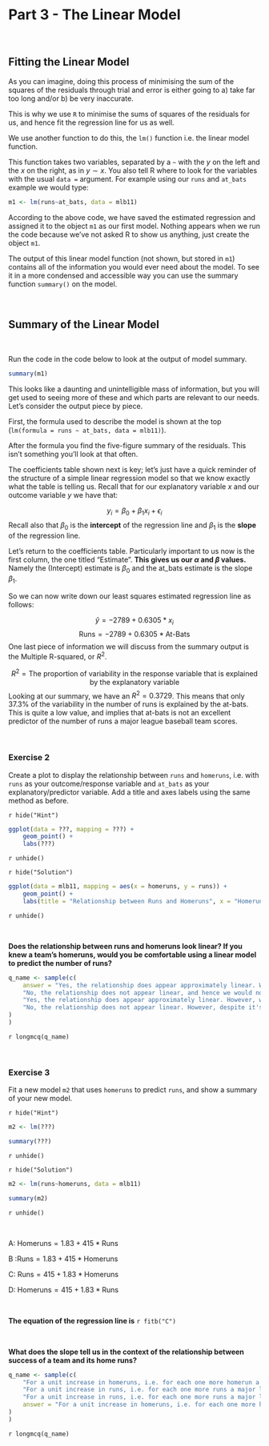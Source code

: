 # Part 3 - The Linear Model 

<br>

## Fitting the Linear Model 

As you can imagine, doing this process of minimising the sum of the squares of the residuals through trial and error is either going to a) take far too long and/or b) be very inaccurate. 

This is why we use `R` to minimise the sums of squares of the residuals for us, and hence fit the regression line for us as well. 

We use another function to do this, the `lm()` function i.e. the linear model function. 

This function takes two variables, separated by a `~` with the $y$ on the left and the $x$ on the right, as in $y \sim x$. You also tell R where to look for the variables with the usual `data = ` argument. For example using our `runs` and `at_bats` example we would type:

```r
m1 <- lm(runs~at_bats, data = mlb11)
```

According to the above code, we have saved the estimated regression and assigned it to the object `m1` as our first model.  Nothing appears when we run the code because we've not asked R to show us anything, just create the object `m1`.

The output of this linear model function (not shown, but stored in `m1`) contains all of the information you would ever need about the model. To see it in a more condensed and accessible way you can use the summary function `summary()` on the model. 

<br>

## Summary of the Linear Model

<br>

Run the code in the code below to look at the output of model summary. 

```r
summary(m1)
```

This looks like a daunting and unintelligible mass of information, but you will get used to seeing more of these and which parts are relevant to our needs.  Let's consider the output piece by piece. 

First, the formula used to describe the model is shown at the top (`lm(formula = runs ~ at_bats, data = mlb11)`).

After the formula you find the five-figure summary of the residuals. This isn't something you'll look at that often. 

The coefficients table shown next is key; let's just have a quick reminder of the structure of a simple linear regression model so that we know exactly what the table is telling us. Recall that for our explanatory variable $x$ and our outcome variable $y$ we have that:

$$y_i = \beta_0 + \beta_1 x_i + \epsilon_i$$ 
Recall also that $\beta_0$ is the **intercept** of the regression line and $\beta_1$ is the **slope** of the regression line.

Let's return to the coefficients table. Particularly important to us now is the first column, the one titled "Estimate". **This gives us our $\alpha$ and $\beta$ values.** Namely the (Intercept) estimate is $\beta_0$ and the at_bats estimate is the slope $\beta_1$.

So we can now write down our least squares estimated regression line as follows: 

$$\hat{y} = -2789 + 0.6305*x_i$$
$$\textrm{Runs} = -2789 + 0.6305*\textrm{At-Bats}$$
One last piece of information we will discuss from the summary output is the Multiple R-squared, or $R^2$. 

$$R^2 = \textrm{The proportion of variability in the response variable that is explained by the explanatory variable}$$
Looking at our summary, we have an $R^2 = 0.3729$. This means that only $37.3\%$ of the variability in the number of runs is explained by the at-bats. This is quite a low value, and implies that at-bats is not an excellent predictor of the number of runs a major league baseball team scores.  

<br>

### **Exercise 2**

Create a plot to display the relationship between `runs` and `homeruns`, i.e. with `runs` as your outcome/response variable and `at_bats` as your explanatory/predictor variable. Add a title and axes labels using the same method as before. 

`r hide("Hint")`

```r
ggplot(data = ???, mapping = ???) +
    geom_point() +
    labs(???)
```

`r unhide()`


`r hide("Solution")`

```r
ggplot(data = mlb11, mapping = aes(x = homeruns, y = runs)) +
    geom_point() +
    labs(title = "Relationship between Runs and Homeruns", x = "Homeruns", y = "Runs")
```

`r unhide()`

<br>

**Does the relationship between runs and homeruns look linear? If you knew a team’s homeruns, would you be comfortable using a linear model to predict the number of runs?**

```r
q_name <- sample(c(
    answer = "Yes, the relationship does appear approximately linear. We would therefore be comfortable using a linear model to predict the number of runs from the homeruns",
    "No, the relationship does not appear linear, and hence we would not be comfortable using a linear model to predict the number of runs from the homeruns. We would have to consider a different varaible to choose.",
    "Yes, the relationship does appear approximately linear. However, we would not be comfortable using a linear model to predict the number of runs from the homeruns. We would have to consider a different varaible to choose.",
    "No, the relationship does not appear linear. However, despite it's non-linearity we could still use a regression model to predict the number of runs from the homeruns."
)
)
```

`r longmcq(q_name)`

<br>

### **Exercise 3**

Fit a new model `m2` that uses `homeruns` to predict `runs`, and show a summary of your new model. 

`r hide("Hint")`

```r
m2 <- lm(???)

summary(???)
```

`r unhide()`


`r hide("Solution")`

```r
m2 <- lm(runs~homeruns, data = mlb11)

summary(m2)
```

`r unhide()`

<br>

A: $\textrm{Homeruns} = 1.83 + 415*\textrm{Runs}$

B :$\textrm{Runs} = 1.83 + 415*\textrm{Homeruns}$

C: $\textrm{Runs} = 415 + 1.83*\textrm{Homeruns}$

D: $\textrm{Homeruns} = 415 + 1.83*\textrm{Runs}$

<br>

**The equation of the regression line is** `r fitb("C")`

<br>


**What does the slope tell us in the context of the relationship between success of a team and its home runs?**

```r
q_name <- sample(c(
    "For a unit increase in homeruns, i.e. for each one more homerun a major league baseball team hits in the season, the expected number of runs they hit in that season increases by 415",
    "For a unit increase in runs, i.e. for each one more runs a major league baseball team hits in the season, the expected number of homeruns they hit in that season increases by 1.83.",
    "For a unit increase in runs, i.e. for each one more runs a major league baseball team hits in the season, the expected number of homeruns they hit in that season increases by 415",
    answer = "For a unit increase in homeruns, i.e. for each one more homerun a major league baseball team hits in the season, the expected number of runs they hit in that season increases by 1.83."
)
)
```

`r longmcq(q_name)`

<br>

